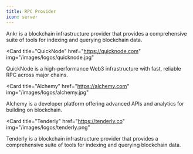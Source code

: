 ```yaml
---
title: RPC Provider
icon: server
---
```


<CardGroup cols={2}>
<Card title="Ankr" href="https://ankr.com" img="/images/logos/ankr.jpg">
    Ankr is a blockchain infrastructure provider that provides a comprehensive suite of tools for indexing and querying blockchain data.
</Card>

<Card
  title="QuickNode"
  href="https://quicknode.com"
  img="/images/logos/quicknode.jpg"
>
  QuickNode is a high-performance Web3 infrastructure with fast, reliable RPC
  across major chains.
</Card>

<Card
  title="Alchemy"
  href="https://alchemy.com"
  img="/images/logos/alchemy.jpg"
>
  Alchemy is a developer platform offering advanced APIs and analytics for
  building on blockchain.
</Card>

<Card
  title="Tenderly"
  href="https://tenderly.co"
  img="/images/logos/tenderly.png"
>
  Tenderly is a blockchain infrastructure provider that provides a comprehensive
  suite of tools for indexing and querying blockchain data.
</Card>

</CardGroup>
